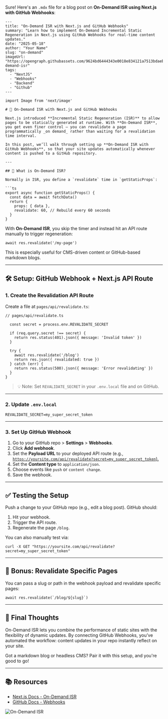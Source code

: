 Sure! Here's an `.mdx` file for a blog post on **On-Demand ISR using Next.js with GitHub Webhooks**:

````
---
title: "On-Demand ISR with Next.js and GitHub Webhooks"
summary: "Learn how to implement On-Demand Incremental Static Regeneration in Next.js using GitHub Webhooks for real-time content updates."
date: "2025-05-18"
author: "Your Name"
slug: "on-demand"
imageUrl: "https://opengraph.githubassets.com/9624bd6444343e0018e834121a7513bdaeb58ca5a42cfc6cb6dbdbc76a11b49e/vercel/on-demand-isr" 
tags:
  - "NextJS"
  - "Webhooks"
  - "Backend"
  - "Github"
---

import Image from 'next/image'

# 🚀 On-Demand ISR with Next.js and GitHub Webhooks

Next.js introduced **Incremental Static Regeneration (ISR)** to allow pages to be statically generated at runtime. With **On-Demand ISR**, you get even finer control — you can revalidate a page programmatically _on demand_ rather than waiting for a revalidation time interval.

In this post, we’ll walk through setting up **On-Demand ISR with GitHub Webhooks**, so that your site updates automatically whenever content is pushed to a GitHub repository.

---

## 🧠 What is On-Demand ISR?

Normally in ISR, you define a `revalidate` time in `getStaticProps`:

```ts
export async function getStaticProps() {
  const data = await fetchData()
  return {
    props: { data },
    revalidate: 60, // Rebuild every 60 seconds
  }
}

````

With **On-Demand ISR**, you skip the timer and instead hit an API route manually to trigger regeneration:

```
await res.revalidate('/my-page')

```

This is especially useful for CMS-driven content or GitHub-based markdown blogs.

***

## 🛠️ Setup: GitHub Webhook + Next.js API Route

### 1. Create the Revalidation API Route

Create a file at `pages/api/revalidate.ts`:

```
// pages/api/revalidate.ts

  const secret = process.env.REVALIDATE_SECRET

  if (req.query.secret !== secret) {
    return res.status(401).json({ message: 'Invalid token' })
  }

  try {
    await res.revalidate('/blog')
    return res.json({ revalidated: true })
  } catch (err) {
    return res.status(500).json({ message: 'Error revalidating' })
  }
}

```

> 💡 Note: Set `REVALIDATE_SECRET` in your `.env.local` file and on GitHub.

***

### 2. Update `.env.local`

```
REVALIDATE_SECRET=my_super_secret_token

```

***

### 3. Set Up GitHub Webhook

1. Go to your GitHub repo > **Settings** > **Webhooks**.
2. Click **Add webhook**.
3. Set the **Payload URL** to your deployed API route (e.g., [`https://yoursite.com/api/revalidate?secret=my_super_secret_token`).](https://yoursite.com/api/revalidate?secret=my_super_secret_token\).)
4. Set the **Content type** to `application/json`.
5. Choose events like `push` or `content change`.
6. Save the webhook.

***

## ✅ Testing the Setup

Push a change to your GitHub repo (e.g., edit a blog post). GitHub should:

1. Hit your webhook.
2. Trigger the API route.
3. Regenerate the page `/blog`.

You can also manually test via:

```
curl -X GET "https://yoursite.com/api/revalidate?secret=my_super_secret_token"

```

***

## 🧪 Bonus: Revalidate Specific Pages

You can pass a slug or path in the webhook payload and revalidate specific pages:

```
await res.revalidate(`/blog/${slug}`)

```

***

## 🎯 Final Thoughts

On-Demand ISR lets you combine the performance of static sites with the flexibility of dynamic updates. By connecting GitHub Webhooks, you’ve automated the workflow: content updates in your repo instantly reflect on your site.

Got a markdown blog or headless CMS? Pair it with this setup, and you're good to go!

***

## 📚 Resources

* [Next.js Docs - On-Demand ISR](https://nextjs.org/docs/pages/building-your-application/data-fetching/incremental-static-regeneration#on-demand-revalidation)
* [GitHub Docs - Webhooks](https://docs.github.com/en/webhooks)

![On-Demand ISR](https://opengraph.githubassets.com/9624bd6444343e0018e834121a7513bdaeb58ca5a42cfc6cb6dbdbc76a11b49e/vercel/on-demand-isr)
